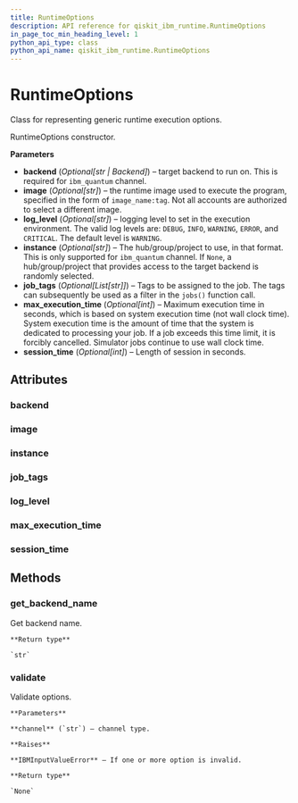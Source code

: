 ```yaml
---
title: RuntimeOptions
description: API reference for qiskit_ibm_runtime.RuntimeOptions
in_page_toc_min_heading_level: 1
python_api_type: class
python_api_name: qiskit_ibm_runtime.RuntimeOptions
---
```


# RuntimeOptions

<Class id="qiskit_ibm_runtime.RuntimeOptions" isDedicatedPage={true} github="https://github.com/Qiskit/qiskit-ibm-runtime/tree/stable/0.23/qiskit_ibm_runtime/runtime_options.py#L28-L118" signature="RuntimeOptions(backend=None, image=None, log_level=None, instance=None, job_tags=None, max_execution_time=None, session_time=None)">
  Class for representing generic runtime execution options.

  RuntimeOptions constructor.

  **Parameters**

  *   **backend** (*Optional\[str | Backend]*) – target backend to run on. This is required for `ibm_quantum` channel.
  *   **image** (*Optional\[str]*) – the runtime image used to execute the program, specified in the form of `image_name:tag`. Not all accounts are authorized to select a different image.
  *   **log\_level** (*Optional\[str]*) – logging level to set in the execution environment. The valid log levels are: `DEBUG`, `INFO`, `WARNING`, `ERROR`, and `CRITICAL`. The default level is `WARNING`.
  *   **instance** (*Optional\[str]*) – The hub/group/project to use, in that format. This is only supported for `ibm_quantum` channel. If `None`, a hub/group/project that provides access to the target backend is randomly selected.
  *   **job\_tags** (*Optional\[List\[str]]*) – Tags to be assigned to the job. The tags can subsequently be used as a filter in the `jobs()` function call.
  *   **max\_execution\_time** (*Optional\[int]*) – Maximum execution time in seconds, which is based on system execution time (not wall clock time). System execution time is the amount of time that the system is dedicated to processing your job. If a job exceeds this time limit, it is forcibly cancelled. Simulator jobs continue to use wall clock time.
  *   **session\_time** (*Optional\[int]*) – Length of session in seconds.

  ## Attributes

  ### backend

  <Attribute id="qiskit_ibm_runtime.RuntimeOptions.backend" name="backend" attributeTypeHint="str | Backend | None" attributeValue="= None" />

  ### image

  <Attribute id="qiskit_ibm_runtime.RuntimeOptions.image" name="image" attributeTypeHint="str | None" attributeValue="= None" />

  ### instance

  <Attribute id="qiskit_ibm_runtime.RuntimeOptions.instance" name="instance" attributeTypeHint="str | None" attributeValue="= None" />

  ### job\_tags

  <Attribute id="qiskit_ibm_runtime.RuntimeOptions.job_tags" name="job_tags" attributeTypeHint="List[str] | None" attributeValue="= None" />

  ### log\_level

  <Attribute id="qiskit_ibm_runtime.RuntimeOptions.log_level" name="log_level" attributeTypeHint="str | None" attributeValue="= None" />

  ### max\_execution\_time

  <Attribute id="qiskit_ibm_runtime.RuntimeOptions.max_execution_time" name="max_execution_time" attributeTypeHint="int | None" attributeValue="= None" />

  ### session\_time

  <Attribute id="qiskit_ibm_runtime.RuntimeOptions.session_time" name="session_time" attributeTypeHint="int | None" attributeValue="= None" />

  ## Methods

  ### get\_backend\_name

  <Function id="qiskit_ibm_runtime.RuntimeOptions.get_backend_name" name="get_backend_name" github="https://github.com/Qiskit/qiskit-ibm-runtime/tree/stable/0.23/qiskit_ibm_runtime/runtime_options.py#L112-L118" signature="get_backend_name()">
    Get backend name.

    **Return type**

    `str`
  </Function>

  ### validate

  <Function id="qiskit_ibm_runtime.RuntimeOptions.validate" name="validate" github="https://github.com/Qiskit/qiskit-ibm-runtime/tree/stable/0.23/qiskit_ibm_runtime/runtime_options.py#L80-L110" signature="validate(channel)">
    Validate options.

    **Parameters**

    **channel** (`str`) – channel type.

    **Raises**

    **IBMInputValueError** – If one or more option is invalid.

    **Return type**

    `None`
  </Function>
</Class>

